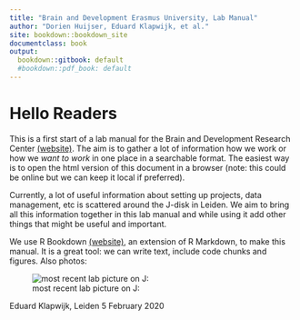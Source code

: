 ```yaml
---
title: "Brain and Development Erasmus University, Lab Manual"
author: "Dorien Huijser, Eduard Klapwijk, et al."
site: bookdown::bookdown_site
documentclass: book
output:
  bookdown::gitbook: default
  #bookdown::pdf_book: default
---
```


# Hello Readers

This is a first start of a lab manual for the Brain and Development Research Center [(website)](http:www.brainanddevelopment.nl). The aim is to gather a lot of information how we work or how we *want to work* in one place in a searchable format. The easiest way is to open the html version of this document in a browser (note: this could be online but we can keep it local if preferred).  

Currently, a lot of useful information about setting up projects, data management, etc is scattered around the J-disk in Leiden. We aim to bring all this information together in this lab manual and while using it add other things that might be useful and important.  

We use R Bookdown [(website)](https://bookdown.org/), an extension of R Markdown, to make this manual. It is a great tool: we can write text, include code chunks and figures. Also photos:

![most recent lab picture on J:](figures/B&D BBQ 2017.jpg)

Eduard Klapwijk, Leiden 5 February 2020



